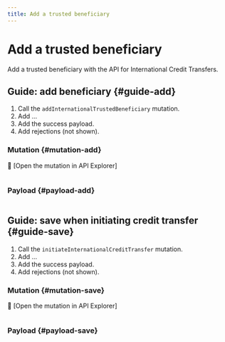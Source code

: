 ```yaml
---
title: Add a trusted beneficiary
---
```


# Add a trusted beneficiary

Add a trusted beneficiary with the API for International Credit Transfers.

## Guide: add beneficiary {#guide-add}

1. Call the `addInternationalTrustedBeneficiary` mutation.
1. Add ...
1. Add the success payload.
1. Add rejections (not shown).

### Mutation {#mutation-add}

🔎 [Open the mutation in API Explorer]

```graphql {2} showLineNumbers

```

### Payload {#payload-add}


```json {5} showLineNumbers

```

## Guide: save when initiating credit transfer {#guide-save}

1. Call the `initiateInternationalCreditTransfer` mutation.
1. Add ...
1. Add the success payload.
1. Add rejections (not shown).

### Mutation {#mutation-save}

🔎 [Open the mutation in API Explorer]

```graphql {2} showLineNumbers

```

### Payload {#payload-save}


```json {5} showLineNumbers

```